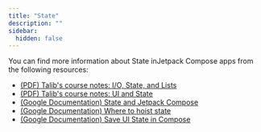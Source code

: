 ```yaml
---
title: "State"
description: ""
sidebar:
  hidden: false
---
```



You can find more information about State inJetpack Compose apps from the following resources:

- [(PDF) Talib's course notes: I/O, State, and Lists](/5A6-F23/slides/InputOutput-State-Lists.pdf)
- [(PDF) Talib's course notes: UI and State](/5A6-F23/slides/UI-State.pdf)
- [(Google Documentation) State and Jetpack Compose](https://developer.android.com/jetpack/compose/state)
- [(Google Documentation) Where to hoist state](https://developer.android.com/jetpack/compose/state-hoisting)
- [(Google Documentation) Save UI State in Compose](https://developer.android.com/jetpack/compose/state-saving)
